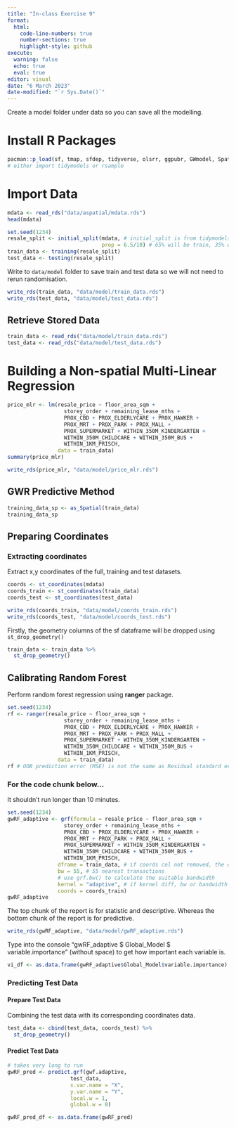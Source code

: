 ```yaml
---
title: "In-class Exercise 9"
format: 
  html:
    code-line-numbers: true
    number-sections: true
    highlight-style: github
execute:
  warning: false
  echo: true  
  eval: true
editor: visual
date: "6 March 2023"
date-modified: "`r Sys.Date()`"
---
```


::: callout-tip
Create a model folder under data so you can save all the modelling.
:::

# Install R Packages

```r
pacman::p_load(sf, tmap, sfdep, tidyverse, olsrr, ggpubr, GWmodel, SpatialML, tidymodels) 
# either import tidymodels or rsample
```

# Import Data

```r
mdata <- read_rds("data/aspatial/mdata.rds")
head(mdata)
```

```r
set.seed(1234)
resale_split <- initial_split(mdata, # initial_split is from tidymodels
                              prop = 6.5/10) # 65% will be train, 35% will be test
train_data <- training(resale_split)
test_data <- testing(resale_split)
```

Write to `data/model` folder to save train and test data so we will not need to rerun randomisation.

```r
write_rds(train_data, "data/model/train_data.rds")
write_rds(test_data, "data/model/test_data.rds")
```

## Retrieve Stored Data

```r
train_data <- read_rds("data/model/train_data.rds")
test_data <- read_rds("data/model/test_data.rds")
```

# Building a Non-spatial Multi-Linear Regression

```r
price_mlr <- lm(resale_price ~ floor_area_sqm +
                  storey_order + remaining_lease_mths +
                  PROX_CBD + PROX_ELDERLYCARE + PROX_HAWKER +
                  PROX_MRT + PROX_PARK + PROX_MALL +
                  PROX_SUPERMARKET + WITHIN_350M_KINDERGARTEN +
                  WITHIN_350M_CHILDCARE + WITHIN_350M_BUS +
                  WITHIN_1KM_PRISCH,
                data = train_data)
summary(price_mlr)
```

```r
write_rds(price_mlr, "data/model/price_mlr.rds")
```

## GWR Predictive Method

```r
training_data_sp <- as_Spatial(train_data)
training_data_sp
```

## Preparing Coordinates

### Extracting coordinates

Extract x,y coordinates of the full, training and test datasets.

```r
coords <- st_coordinates(mdata)
coords_train <- st_coordinates(train_data)
coords_test <- st_coordinates(test_data)
```

```r
write_rds(coords_train, "data/model/coords_train.rds")
write_rds(coords_test, "data/model/coords_test.rds")
```

Firstly, the geometry columns of the sf dataframe will be dropped using `st_drop_geometry()`

```r
train_data <- train_data %>% 
  st_drop_geometry()
```

## Calibrating Random Forest

Perform random forest regression using **ranger** package.

```r
set.seed(1234)
rf <- ranger(resale_price ~ floor_area_sqm +
                  storey_order + remaining_lease_mths +
                  PROX_CBD + PROX_ELDERLYCARE + PROX_HAWKER +
                  PROX_MRT + PROX_PARK + PROX_MALL +
                  PROX_SUPERMARKET + WITHIN_350M_KINDERGARTEN +
                  WITHIN_350M_CHILDCARE + WITHIN_350M_BUS +
                  WITHIN_1KM_PRISCH,
                data = train_data)
rf # OOB prediction error (MSE) is not the same as Residual standard error as it has not been square-root
```

::: callout-important
### For the code chunk below...

It shouldn't run longer than 10 minutes.
:::

```r
set.seed(1234)
gwRF_adaptive <- grf(formula = resale_price ~ floor_area_sqm +
                  storey_order + remaining_lease_mths +
                  PROX_CBD + PROX_ELDERLYCARE + PROX_HAWKER +
                  PROX_MRT + PROX_PARK + PROX_MALL +
                  PROX_SUPERMARKET + WITHIN_350M_KINDERGARTEN +
                  WITHIN_350M_CHILDCARE + WITHIN_350M_BUS +
                  WITHIN_1KM_PRISCH,
                dframe = train_data, # if coords col not removed, the column data will be recognised as a list
                bw = 55, # 55 nearest transactions
                # use grf.bw() to calculate the suitable bandwidth
                kernel = "adaptive", # if kernel diff, bw or bandwidth will also be diff
                coords = coords_train)
gwRF_adaptive 
```

The top chunk of the report is for statistic and descriptive. Whereas the bottom chunk of the report is for predictive.

```r

write_rds(gwRF_adaptive, "data/model/gwRF_adaptive.rds")
```

::: callout-important
Type into the console "gwRF_adaptive \$ Global_Model \$ variable.importance" (without space) to get how important each variable is.
:::

```r
vi_df <- as.data.frame(gwRF_adaptive$Global_Model$variable.importance)
```

### Predicting Test Data

#### Prepare Test Data

Combining the test data with its corresponding coordinates data.

```r
test_data <- cbind(test_data, coords_test) %>% 
  st_drop_geometry()
```

#### Predict Test Data

```r
# takes very long to run
gwRF_pred <- predict.grf(gwf.adaptive,
                    test_data,
                    x.var.name = "X",
                    y.var.name = "Y",
                    local.w = 1,
                    global.w = 0)
```

```r
gwRF_pred_df <- as.data.frame(gwRF_pred)
```
